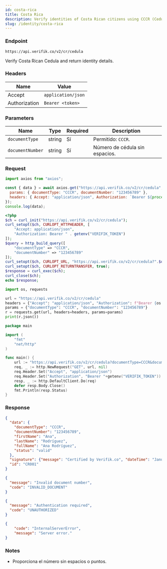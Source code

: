 ```yaml
---
id: costa-rica
title: Costa Rica
description: Verify identities of Costa Rican citizens using CCCR (Cedula)
slug: /identity/costa-rica
---
```



### Endpoint

```
https://api.verifik.co/v2/cr/cedula
```

Verify Costa Rican Cedula and return identity details.

### Headers

| Name | Value |
| --- | --- |
| Accept | `application/json` |
| Authorization | `Bearer <token>` |

### Parameters

| Name | Type | Required | Description |
| --- | --- | --- | --- |
| `documentType` | string | Sí | Permitido: `CCCR`. |
| `documentNumber` | string | Sí | Número de cédula sin espacios. |

### Request

<Tabs>
  <TabItem value="node" label="Node.js">

```javascript
import axios from "axios";

const { data } = await axios.get("https://api.verifik.co/v2/cr/cedula", {
  params: { documentType: "CCCR", documentNumber: "123456789" },
  headers: { Accept: "application/json", Authorization: `Bearer ${process.env.VERIFIK_TOKEN}` },
});
console.log(data);
```

  </TabItem>
  <TabItem value="php" label="PHP">

```php
<?php
$ch = curl_init("https://api.verifik.co/v2/cr/cedula");
curl_setopt($ch, CURLOPT_HTTPHEADER, [
    "Accept: application/json",
    "Authorization: Bearer " . getenv("VERIFIK_TOKEN")
]);
$query = http_build_query([
    "documentType" => "CCCR",
    "documentNumber" => "123456789"
]);
curl_setopt($ch, CURLOPT_URL, "https://api.verifik.co/v2/cr/cedula?".$query);
curl_setopt($ch, CURLOPT_RETURNTRANSFER, true);
$response = curl_exec($ch);
curl_close($ch);
echo $response;
```

  </TabItem>
  <TabItem value="python" label="Python">

```python
import os, requests

url = "https://api.verifik.co/v2/cr/cedula"
headers = {"Accept": "application/json", "Authorization": f"Bearer {os.getenv('VERIFIK_TOKEN')}"}
params = {"documentType": "CCCR", "documentNumber": "123456789"}
r = requests.get(url, headers=headers, params=params)
print(r.json())
```

  </TabItem>
  <TabItem value="go" label="Go">

```go
package main

import (
    "fmt"
    "net/http"
)

func main() {
    url := "https://api.verifik.co/v2/cr/cedula?documentType=CCCR&documentNumber=123456789"
    req, _ := http.NewRequest("GET", url, nil)
    req.Header.Set("Accept", "application/json")
    req.Header.Set("Authorization", "Bearer "+getenv("VERIFIK_TOKEN"))
    resp, _ := http.DefaultClient.Do(req)
    defer resp.Body.Close()
    fmt.Println(resp.Status)
}
```

  </TabItem>
 </Tabs>

### Response

<Tabs>
  <TabItem value="200" label="200">

```json
{
  "data": {
    "documentType": "CCCR",
    "documentNumber": "123456789",
    "firstName": "Ana",
    "lastName": "Rodríguez",
    "fullName": "Ana Rodríguez",
    "status": "valid"
  },
  "signature": {"message": "Certified by Verifik.co", "dateTime": "January 16, 2024 3:44 PM"},
  "id": "CR001"
}
```

  </TabItem>
  <TabItem value="400" label="400">

```json
{
  "message": "Invalid document number",
  "code": "INVALID_DOCUMENT"
}
```

  </TabItem>
  <TabItem value="401" label="401">

```json
{
  "message": "Authentication required",
  "code": "UNAUTHORIZED"
}
```

  </TabItem>
  <TabItem value="500" label="500">

```json
{
    "code": "InternalServerError",
    "message": "Server error."
}
```

  </TabItem>
 </Tabs>

### Notes

- Proporciona el número sin espacios o puntos.

